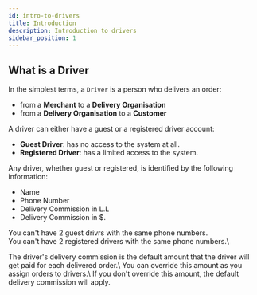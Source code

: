 ```yaml
---
id: intro-to-drivers
title: Introduction
description: Introduction to drivers
sidebar_position: 1
---
```


## What is a Driver

In the simplest terms, a `Driver` is a person who delivers an order:
- from a **Merchant** to a **Delivery Organisation**
- from a **Delivery Organisation** to a **Customer**

A driver can either have a guest or a registered driver account:
- **Guest Driver**: has no access to the system at all.
- **Registered Driver**: has a limited access to the system.

Any driver, whether guest or registered, is identified by the following information:
- Name
- Phone Number
- Delivery Commission in L.L
- Delivery Commission in $.

You can't have 2 guest drivrs with the same phone numbers.\
You can't have 2 registered drivers with the same phone numbers.\

<Tip>
The driver's delivery commission is the default amount that the driver will get paid for each delivered order.\
You can override this amount as you assign orders to drivers.\
If you don't override this amount, the default delivery commission will apply.
</Tip>


